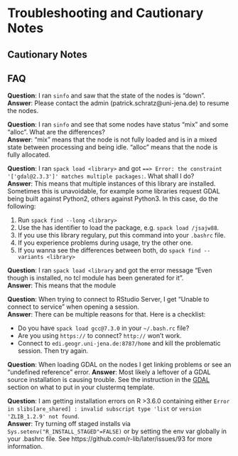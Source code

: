 # Troubleshooting and Cautionary Notes

## Cautionary Notes

## FAQ

**Question**: I ran `sinfo` and saw that the state of the nodes is "down".  
**Answer**: Please contact the admin (patrick.schratz@uni-jena.de) to resume the nodes.

**Question**: I ran `sinfo` and see that some nodes have status "mix" and some "alloc". What are the differences?  
**Answer**: "mix" means that the node is not fully loaded and is in a mixed state between processing and being idle. "alloc" means that the node is fully allocated.

**Question**: I ran `spack load <library>` and got `==> Error: the constraint '['gdal@2.3.3']' matches multiple packages:`. What shall I do?  
**Answer**: This means that multiple instances of this library are installed. Sometimes this is unavoidable, for example some libraries request GDAL being built against Python2, others against Python3. In this case, do the following:

1. Run `spack find --long <library>`
2. Use the has identifier to load the package, e.g. `spack load /jsajw88`.
3. If you use this library regulary, put this command into your `.bashrc` file.
4. If you experience problems during usage, try the other one.
5. If you wanna see the differences between both, do `spack find --variants <library>`

**Question**: I ran `spack load <library` and got the error message "Even though <library> is installed, no tcl module has been generated for it".  
**Answer**: This means that the module 

**Question**: When trying to connect to RStudio Server, I get "Unable to connect to service" when opening a session.  
**Answer**: There can be multiple reasons for that. Here is a checklist:

- Do you have `spack load gcc@7.3.0` in your `~/.bash.rc` file?
- Are you using `https://` to connect? `http://` won't work.
- Connect to `edi.geogr.uni-jena.de:8787/home` and kill the problematic session. Then try again.

**Question**: When loading GDAL on the nodes I get linking problems or see an "undefined reference" error.
**Answer**: Most likely a leftover of a GDAL source installation is causing trouble. See the instruction in the [GDAL](#gdal) section on what to put in your clustermq template.

**Question**: I am getting installation errors on R >3.6.0 containing either `Error in slibs[are_shared] : invalid subscript type 'list` or `version 'ZLIB_1.2.9' not found`.  
**Answer**: Try turning off staged installs via `Sys.setenv("R_INSTALL_STAGED"=FALSE)` or by setting the env var globally in your .bashrc file. See https://github.com/r-lib/later/issues/93 for more information.
